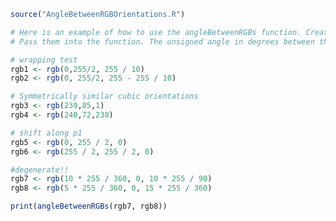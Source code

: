 ```r
source("AngleBetweenRGBOrientations.R")

# Here is an example of how to use the angleBetweenRGBs function. Create 2 rgb arrays where each element is on the range [0,255]. 
# Pass them into the function. The unsigned angle in degrees between the 2 orientations is returned.

# wrapping test
rgb1 <- rgb(0,255/2, 255 / 10)
rgb2 <- rgb(0, 255/2, 255 - 255 / 10)

# Symmetrically similar cubic orientations
rgb3 <- rgb(239,85,1)
rgb4 <- rgb(240,72,238)

# shift along p1
rgb5 <- rgb(0, 255 / 2, 0)
rgb6 <- rgb(255 / 2, 255 / 2, 0)

#degenerate!!
rgb7 <- rgb(10 * 255 / 360, 0, 10 * 255 / 90)
rgb8 <- rgb(5 * 255 / 360, 0, 15 * 255 / 360)

print(angleBetweenRGBs(rgb7, rgb8))


```